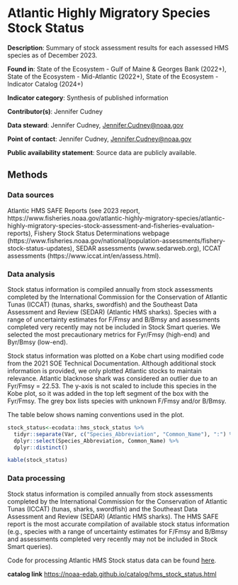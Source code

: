 # Atlantic Highly Migratory Species Stock Status  {#hms_stock_status}

**Description**:  Summary of stock assessment results for each assessed HMS species as of December 2023. 

**Found in**: State of the Ecosystem - Gulf of Maine & Georges Bank (2022+), State of the Ecosystem - Mid-Atlantic (2022+), State of the Ecosystem - Indicator Catalog (2024+)

**Indicator category**: Synthesis of published information

**Contributor(s)**: Jennifer Cudney
  
**Data steward**: Jennifer Cudney, <Jennifer.Cudney@noaa.gov>
  
**Point of contact**: Jennifer Cudney, <Jennifer.Cudney@noaa.gov>
  
**Public availability statement**: Source data are publicly available.

## Methods


### Data sources
Atlantic HMS SAFE Reports (see 2023 report, https://www.fisheries.noaa.gov/atlantic-highly-migratory-species/atlantic-highly-migratory-species-stock-assessment-and-fisheries-evaluation-reports), Fishery Stock Status Determinations webpage (https://www.fisheries.noaa.gov/national/population-assessments/fishery-stock-status-updates), SEDAR assessments (www.sedarweb.org), ICCAT assessments (https://www.iccat.int/en/assess.html).

### Data analysis
Stock status information is compiled annually from stock assessments completed by the International Commission for the Conservation of Atlantic Tunas (ICCAT) (tunas, sharks, swordfish) and the Southeast Data Assessment and Review (SEDAR) (Atlantic HMS sharks). Species with a range of uncertainty estimates for F/Fmsy and B/Bmsy and assessments completed very recently may not be included in Stock Smart queries. We selected the most precautionary metrics for Fyr/Fmsy (high-end) and Byr/Bmsy (low-end). 

Stock status information was plotted on a Kobe chart using modified code from the 2021 SOE Technical Documentation. Although additional stock information is provided, we only plotted Atlantic stocks to maintain relevance. Atlantic blacknose shark was considered an outlier due to an Fyr/Fmsy = 22.53. The y-axis is not scaled to include this species in the Kobe plot, so it was added in the top left segment of the box with the Fyr/Fmsy. The grey box lists species with unknown F/Fmsy and/or B/Bmsy.


The table below shows naming conventions used in the plot. 
```r
stock_status<-ecodata::hms_stock_status %>% 
  tidyr::separate(Var, c("Species_Abbreviation", "Common_Name"), ":") %>% 
  dplyr::select(Species_Abbreviation, Common_Name) %>% 
  dplyr::distinct()

kable(stock_status)
```

### Data processing
Stock status information is compiled annually from stock assessments completed by the International Commission for the Conservation of Atlantic Tunas (ICCAT) (tunas, sharks, swordfish) and the Southeast Data Assessment and Review (SEDAR) (Atlantic HMS sharks). The HMS SAFE report is the most accurate compilation of available stock status information (e.g., species with a range of uncertainty estimates for F/Fmsy and B/Bmsy and assessments completed very recently may not be included in Stock Smart queries).

Code for processing Atlantic HMS Stock status data can be found [here](https://github.com/NOAA-EDAB/ecodata/blob/master/data-raw/get_hms_stock_status.R).

**catalog link**
<https://noaa-edab.github.io/catalog/hms_stock_status.html>
